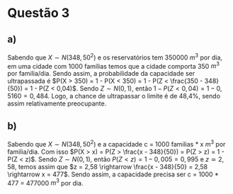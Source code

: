 # Questão 3

## a)

Sabendo que $X \sim N(348, 50^2)$ e os reservatórios tem 350000 $m^3$ por dia, em uma cidade com 1000 famílias temos que a cidade comporta 350 $m^3$ por familia/dia. Sendo assim, a probabilidade da capacidade ser ultrapassada é $P(X > 350) = 1 - P(X < 350) = 1 - P(Z < \frac{350 - 348}{50}) = 1 - P(Z < 0,04)$. Sendo $Z \sim N(0, 1)$, então $1 - P(Z < 0,04) = 1 - 0,5160 = 0,484$. Logo, a chance de ultrapassar o limite é de 48,4%, sendo assim relativamente preocupante.

## b)

Sabendo que $X \sim N(348, 50^2)$ e a capacidade c = 1000 familias * x $m^3$ por familia/dia. Com isso $P(X > x) = P(Z > \frac{x - 348}{50}) = P(Z > z) = 1 - P(Z < z)$. Sendo $Z \sim N(0, 1)$, então $P(Z < z) = 1 - 0,005 = 0,995$ e $z \simeq 2,58$, temos assim que $z = 2,58 \rightarrow \frac{x - 348}{50} = 2,58 \rightarrow x = 477$. Sendo assim, a capacidade precisa ser c = 1000 * 477 = 477000 $m^3$ por dia.